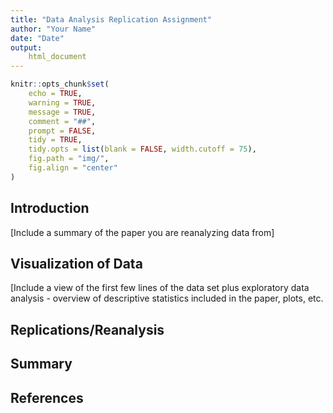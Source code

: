 ```yaml
---
title: "Data Analysis Replication Assignment"
author: "Your Name"
date: "Date"
output:
    html_document
---
```


```r
knitr::opts_chunk$set(
	echo = TRUE,
	warning = TRUE,
	message = TRUE,
	comment = "##",
	prompt = FALSE,
	tidy = TRUE,
	tidy.opts = list(blank = FALSE, width.cutoff = 75),
	fig.path = "img/",
	fig.align = "center"
)
```

## Introduction

[Include a summary of the paper you are reanalyzing data from]

## Visualization of Data

[Include a view of the first few lines of the data set plus exploratory data analysis - overview of descriptive statistics included in the paper, plots, etc.

## Replications/Reanalysis

## Summary

## References
